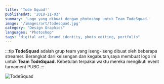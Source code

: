 ```yaml
---
title: 'Tode Squad!'
publishedAt: '2018-11-03'
summary: 'Logo yang dibuat dengan photoshop untuk Team TodeSquad.'
image: '/images/art/todesquad.jpg'
category: "Design Graphics"
languages: "Photoshop"
tags: "digital art, brand identity, photo editing, portfolio"
---
```


:::tip **TodeSquad** adalah grup team yang iseng-iseng dibuat oleh beberapa streamer.
Berangkat dari keisengan dan kegabutan,saya membuat logo ini untuk **Team TodeSquad.**
Kebetulan terpakai waktu mereka mengikuti event turnament PUBG.:::

<img src="/images/art/tode.png" class='rounded-2xl' alt="TodeSquad" />
